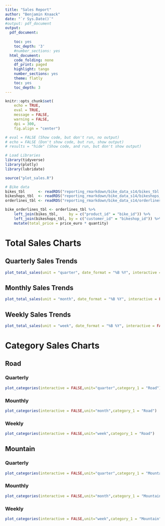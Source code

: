 ```yaml
---
title: "Sales Report"
author: "Benjamin Knaack"
date: "`r Sys.Date()`"
#output: pdf_document
output:
  pdf_document:
    
    toc: yes
    toc_depth: '3'
    #number_sections: yes
  html_document:
    code_folding: none
    df_print: paged
    highlight: tango
    number_sections: yes
    theme: flatly
    toc: yes
    toc_depth: 3
---
```


```r
knitr::opts_chunk$set(
    echo = TRUE,
    eval = TRUE,
    message = FALSE,
    warning = FALSE,
    dpi = 300,
    fig.align = "center")
```

\newpage

```r

# eval = FALSE (Show code, but don't run, no output)
# echo = FALSE (Don't show code, but run, show output)
# results = "hide" (Show code, and run, but don't show output)

# Load Libraries
library(tidyverse)
library(plotly)
library(lubridate)

source("plot_sales.R")
```


```r
# Bike data
bikes_tbl      <- readRDS("reporting_rmarkdown/bike_data_s14/bikes_tbl.rds")
bikeshops_tbl  <- readRDS("reporting_rmarkdown/bike_data_s14/bikeshops_tbl.rds")
orderlines_tbl <- readRDS("reporting_rmarkdown/bike_data_s14/orderlines_tbl.rds")

bike_orderlines_tbl <- orderlines_tbl %>%
    left_join(bikes_tbl,     by = c("product_id" = "bike_id")) %>%
    left_join(bikeshops_tbl, by = c("customer_id" = "bikeshop_id")) %>%
    mutate(total_price = price_euro * quantity)


```


# Total Sales Charts {.tabset .tabset-fade .tabset-pills}

## Quarterly Sales Trends


```r
plot_total_sales(unit = "quarter", date_format = "%B %Y", interactive = FALSE)


```
\newpage

## Monthly Sales Trends
```r
plot_total_sales(unit = "month", date_format = "%B %Y", interactive = FALSE)
```
\newpage

## Weekly Sales Trends
```r
plot_total_sales(unit = "week", date_format = "%B %Y", interactive = FALSE)
```
\newpage

# Category Sales Charts {.tabset}

## Road {.tabset}

### Quarterly
```r
plot_categories(interactive = FALSE,unit="quarter",category_1 = "Road")
```

### Mounthly
```r
plot_categories(interactive = FALSE,unit="month",category_1 = "Road")
```

### Weekly
```r
plot_categories(interactive = FALSE,unit="week",category_1 = "Road")
```


## Mountain {.tabset}

### Quarterly
```r
plot_categories(interactive = FALSE,unit="quarter",category_1 = "Mountain")
```

### Mounthly
```r
plot_categories(interactive = FALSE,unit="month",category_1 = "Mountain")
```

### Weekly
```r
plot_categories(interactive = FALSE,unit="week",category_1 = "Mountain")
```


